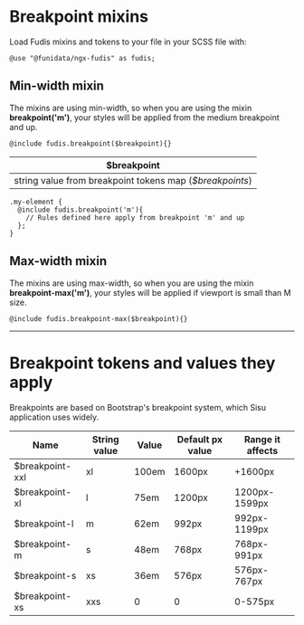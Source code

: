 
<Meta title="Foundations/Breakpoints" />

# Breakpoint mixins

Load Fudis mixins and tokens to your file in your SCSS file with:

```
@use "@funidata/ngx-fudis" as fudis;
```

## Min-width mixin

The mixins are using min-width, so when you are using the mixin **breakpoint('m')**, your styles will be applied from the medium breakpoint and up.

```
@include fudis.breakpoint($breakpoint){}
```

| $breakpoint                                              |
| -------------------------------------------------------- |
| string value from breakpoint tokens map (_$breakpoints_) |

```
.my-element {
  @include fudis.breakpoint('m'){
    // Rules defined here apply from breakpoint 'm' and up
  };
}

```

## Max-width mixin

The mixins are using max-width, so when you are using the mixin **breakpoint-max('m')**, your styles will be applied if viewport is small than M size.

```
@include fudis.breakpoint-max($breakpoint){}
```

<hr />

# Breakpoint tokens and values they apply

Breakpoints are based on Bootstrap's breakpoint system, which Sisu application uses widely.

| Name            | String value | Value | Default px value | Range it affects |
| --------------- | ------------ | ----- | ---------------- | ---------------- |
| $breakpoint-xxl | xl           | 100em | 1600px           | +1600px          |
| $breakpoint-xl  | l            | 75em  | 1200px           | 1200px-1599px    |
| $breakpoint-l   | m            | 62em  | 992px            | 992px-1199px     |
| $breakpoint-m   | s            | 48em  | 768px            | 768px-991px      |
| $breakpoint-s   | xs           | 36em  | 576px            | 576px-767px      |
| $breakpoint-xs  | xxs          | 0     | 0                | 0-575px          |
